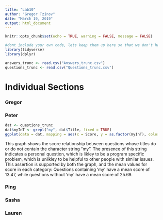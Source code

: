 ---
title: "Lab10"
author: "Gregor Tzinov"
date: "March 19, 2019"
output: html_document
---

```{r setup, include=FALSE}
knitr::opts_chunk$set(echo = TRUE, warning = FALSE, message = FALSE)
```




```{r}
#dont include your own code, lets keep them up here so that we don't have the program load libraries twice
library(tidyverse)
library(dplyr)
```


```{r}
answers_trunc <- read.csv("Answers_trunc.csv")
questions_trunc <- read.csv("Questions_trunc.csv")
```


# Individual Sections


### Gregor

### Peter

```{r}
dat <- questions_trunc
dat$myInT <- grepl("my", dat$Title, fixed = TRUE)
ggplot(data = dat, mapping = aes(x = Score, y = as.factor(myInT), color = Score)) + geom_jitter() + ylab("If Question contains the word 'My'")
```
This graph shows the score relationship between questions whose titles do or do not contain the character string "my". The presence of this string indicates a personal question, which is likley to be a program specific problem, which is unlikley to be helpful to other people with similar issues.  
This assertion is supported by both the graph, and the mean values for score in each category: Questions containing 'my' have a mean score of 13.47, while questions without 'my' have a mean score of 25.69. 



### Ping

### Sasha

### Lauren
